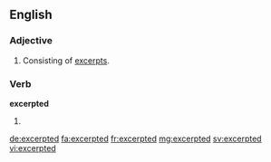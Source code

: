 ==English==

===Adjective===
{{en-adj}}

# Consisting of [[excerpt]]s.

===Verb===
'''excerpted'''

# {{past of|excerpt}}

[[de:excerpted]]
[[fa:excerpted]]
[[fr:excerpted]]
[[mg:excerpted]]
[[sv:excerpted]]
[[vi:excerpted]]